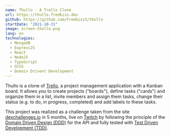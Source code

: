 ```yaml
---
name: Thullo - A Trello Clone
url: https://thullo.fredkiss.dev
github: https://github.com/Fredkiss3/thullo
startDate: "2021-10-31"
image: screen-thullo.png
lang: en
technologies:
  - MongoDB
  - ExpressJS
  - React
  - NodeJS
  - TypeScript
  - SCSS
  - Domain Drivent Development
---
```


Thullo is a clone of [Trello](https://trello.com), a project management application with a Kanban board.
It allows you to create projects ("boards"), define tasks ("cards") and organize them in a list,
invite members and assign them tasks, change their status (e.g. to do, in progress, completed) and add labels to these tasks.

This project was realized as a challenge taken from the site [devchallenges.io](https://devchallenges.io/challenges/wP0LbGgEeKhpFHUpPpDh) in 5 months,
live on [Twitch](https://twitch.tv/fredkisss) by following the principle of the [Domain Driven Design (DDD)](https://www.wikiwand.com/en/Domain-driven_design) for the API
and fully tested with [Test Driven Development (TDD)](https://github.com/Fredkiss3/thullo/tree/develop/packages/domain/tests).
